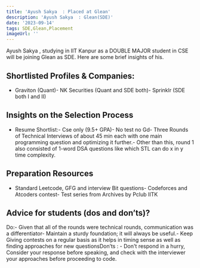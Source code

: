 ```yaml
---
title: 'Ayush Sakya  : Placed at Glean'
description: 'Ayush Sakya  : Glean(SDE)'
date: '2023-09-14'
tags: SDE,Glean,Placement
imageUrl: ''
---
```


Ayush Sakya  , studying in IIT Kanpur as a DOUBLE MAJOR student in CSE will be joining Glean as SDE. Here are some brief insights of his.

## Shortlisted Profiles & Companies:
- Graviton (Quant)- NK Securities (Quant and SDE both)- Sprinklr (SDE both I and II)

## Insights on the Selection Process
- Resume Shortlist:- Cse only (9.5+ GPA)- No test no Gd- Three Rounds of Technical Interviews of about 45 min each with one main programming question and optimizing it further.- Other than this, round 1 also consisted of 1-word DSA questions like which STL can do x in y time complexity.

##  Preparation Resources
- Standard Leetcode, GFG and interview Bit questions- Codeforces and Atcoders contest- Test series from Archives by Pclub IITK

## Advice for students (dos and don’ts)? 
Do:- Given that all of the rounds were technical rounds, communication was a differentiator- Maintain a sturdy foundation; it will always be useful.- Keep Giving contests on a regular basis as it helps in timing sense as well as finding approaches for new questionsDon’ts : - Don't respond in a hurry, Consider your response before speaking, and check with the interviewer your approaches before proceeding to code.

